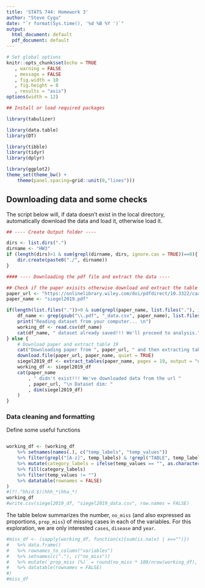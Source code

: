 ```yaml
---
title: 'STATS 744: Homework 3'
author: "Steve Cygu"
date: "`r format(Sys.time(), '%d %B %Y ')`"
output:
  html_document: default
  pdf_document: default
---
```




```R

# Set global options
knitr::opts_chunk$set(echo = TRUE
   , warning = FALSE
   , message = FALSE
   , fig.width = 10
   , fig.height = 8
   , results = "asis")
options(width = 12)

## Install or load required packages

library(tabulizer)

library(data.table)
library(DT)

library(tibble)
library(tidyr)
library(dplyr)

library(ggplot2)
theme_set(theme_bw() + 
	theme(panel.spacing=grid::unit(0,"lines"))) 
```
## Downloading data and some checks

The script below will, if data doesn't exist in the local directory, automatically download the data and load it, otherwise load it.

```R

## ---- Create Output folder ----

dirs <- list.dirs(".")
dirname <- "HW3"
if (length(dirs)>1 & sum(grepl(dirname, dirs, ignore.cas = TRUE))==0){
	dir.create(paste0("./", dirname))
}

#### ---- Downloading the pdf file and extract the data ----

## Check if the paper exisits otherwise download and extract the table on pdf page 19
paper_url <- "https://onlinelibrary.wiley.com/doi/pdfdirect/10.3322/caac.21551"
paper_name <- "siegel2019.pdf"

if(length(list.files("."))>0 & sum(grepl(paper_name, list.files("."), ignore.case = TRUE))==1){
	df_name <- grep(gsub("\\.pdf", "_data.csv", paper_name), list.files(), value = TRUE)
	print("Reading dataset from your computer... \n")
	working_df <- read.csv(df_name)
	cat(df_name, " dataset already saved!!! We'll proceed to analysis.", "\n")
} else {
	# Download paper and extract table 19
	cat("Downloading paper from ", paper_url, " and then extracting table 19", "\n")
	download.file(paper_url, paper_name, quiet = TRUE)
	siegel2019_df <- extract_tables(paper_name, pages = 19, output = "data.frame")[[1]]
	working_df <- siegel2019_df
	cat(paper_name
		, " didn't exist!!! We've downloaded data from the url "
		, paper_url, "\n Dataset dim: "
		, dim(siegel2019_df)
	)
}
```

### Data cleaning and formatting

Define some useful functions

```R
```

```R
working_df <- (working_df
	%>% setnames(names(.), c("temp_labels", "temp_values"))
	%>% filter(grepl("[A-z]", temp_labels) & !grepl("TABLE", temp_labels))
	%>% mutate(category_labels = ifelse(temp_values == "", as.character(temp_labels), NA))
	%>% fill(category_labels)
	%>% filter(temp_values != "")
	%>% datatable(rownames = FALSE)
)
#(?!.^hhid.$)(hhh_*|hha_*)
working_df
#write.csv(siegel2019_df, "siegel2019_data.csv", row.names = FALSE)
````

The table below summarizes the number, `no_miss` (and also expressed as proportions, `prop_miss`)  of missing cases in each of the variables. For this exploration, we are only interested `cases`, `disease` and `year`.

```R
#miss_df <- (sapply(working_df, function(x){sum(is.na(x) | x=="")})
#	%>% data.frame()
#	%>% rownames_to_column("variables")
#	%>% setnames(c("."), c("no_miss"))
#	%>% mutate(`prop_miss (%)` = round(no_miss * 100/nrow(working_df), 2))
#	%>% datatable(rownames = FALSE)
#)
#miss_df
```

